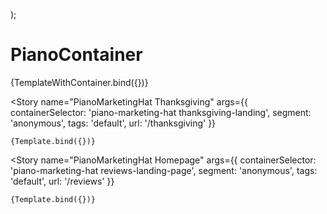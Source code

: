 
<Meta
  title="Components/Blocks/PianoContainer"
  component={PianoContainer}
/>

  <PianoStoryWrapper>
    <PianoContainer {...args} />
  </PianoStoryWrapper>
);

# PianoContainer

<Canvas>
  <Story
    name="Sandbox"
    args={{
      containerSelector: 'mise piano-sandbox',
      segment: 'anonymous',
      tags: 'default',
      url: '/sandbox?mise=true',
    }}
  >
    {TemplateWithContainer.bind({})}
  </Story>

  <Story 
    name="PianoMarketingHat Thanksgiving"
    args={{
      containerSelector: 'piano-marketing-hat thanksgiving-landing',
      segment: 'anonymous',
      tags: 'default',
      url: '/thanksgiving'
    }}
  >
    {Template.bind({})}
  </Story>

  <Story 
    name="PianoMarketingHat Homepage"
    args={{
      containerSelector: 'piano-marketing-hat reviews-landing-page',
      segment: 'anonymous',
      tags: 'default',
      url: '/reviews'
    }}
  >
    {Template.bind({})}
  </Story>
</Canvas>
